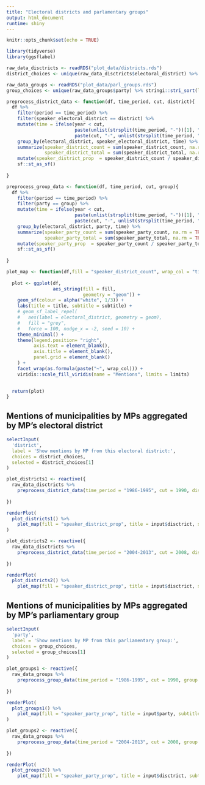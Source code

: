 ```yaml
---
title: "Electoral districts and parlamentary groups"
output: html_document
runtime: shiny
---
```


```r
knitr::opts_chunk$set(echo = TRUE)

library(tidyverse)
library(ggsflabel)
```

```r
raw_data_disctricts <- readRDS("plot_data/districts.rds")
district_choices <- unique(raw_data_disctricts$electoral_district) %>% stringi::stri_sort(locale = "fi_FI")

raw_data_groups <- readRDS("plot_data/parl_groups.rds")
group_choices <- unique(raw_data_groups$party) %>% stringi::stri_sort(local = "fi_FI")

```


```r

preprocess_district_data <- function(df, time_period, cut, district){
  df %>%
    filter(period == time_period) %>%
    filter(speaker_electoral_district == district) %>%
    mutate(time = ifelse(year < cut, 
                         paste(unlist(strsplit(time_period, "-"))[1], "-", (cut-1)), 
                         paste(cut, "-", unlist(strsplit(time_period, "-"))[2]))) %>%
    group_by(electoral_district, speaker_electoral_district, time) %>%
    summarize(speaker_district_count = sum(speaker_district_count, na.rm = TRUE),
              speaker_district_total = sum(speaker_district_total, na.rm = TRUE), .groups = "drop") %>%
    mutate(speaker_district_prop  = speaker_district_count / speaker_district_total) %>%
    sf::st_as_sf()
  
}

preprocess_group_data <- function(df, time_period, cut, group){
  df %>%
    filter(period == time_period) %>%
    filter(party == group) %>%
    mutate(time = ifelse(year < cut, 
                         paste(unlist(strsplit(time_period, "-"))[1], "-", (cut-1)), 
                         paste(cut, "-", unlist(strsplit(time_period, "-"))[2]))) %>%
    group_by(electoral_district, party, time) %>%
    summarize(speaker_party_count = sum(speaker_party_count, na.rm = TRUE),
              speaker_party_total = sum(speaker_party_total, na.rm = TRUE), .groups = "drop") %>%
    mutate(speaker_party_prop  = speaker_party_count / speaker_party_total) %>%
    sf::st_as_sf()
  
}
```


```r
plot_map <- function(df,fill = "speaker_district_count", wrap_col = "time", title = NULL, subtitle = NULL, limits = c(0,0.75)){
  
  plot <- ggplot(df,
                 aes_string(fill = fill,
                            geometry = "geom")) +
    geom_sf(colour = alpha("white", 1/3)) +
    labs(title = title, subtitle = subtitle) +
    # geom_sf_label_repel(
    #   aes(label = electoral_district, geometry = geom),
    #   fill = "grey",
    #   force = 100, nudge_x = -2, seed = 10) +
    theme_minimal() +
    theme(legend.position= "right",
          axis.text = element_blank(),
          axis.title = element_blank(),
          panel.grid = element_blank()
    ) +
    facet_wrap(as.formula(paste("~", wrap_col))) +
    viridis::scale_fill_viridis(name = "Mentions", limits = limits)

  
  return(plot)
}
```


## Mentions of municipalities by MPs aggregated by MP's electoral district 

```r

selectInput(
  'district', 
  label = 'Show mentions by MP from this electoral district:',
  choices = district_choices, 
  selected = district_choices[1]
)

plot_districts1 <- reactive({
  raw_data_disctricts %>%
    preprocess_district_data(time_period = "1986-1995", cut = 1990, district = input$district)
  
})

renderPlot(
  plot_districts1() %>% 
    plot_map(fill = "speaker_district_prop", title = input$disctrict, subtitle = paste("First year of the economic crisis:", 1990))
)

plot_districts2 <- reactive({
  raw_data_disctricts %>%
    preprocess_district_data(time_period = "2004-2013", cut = 2008, district = input$district)
  
})

renderPlot(
  plot_districts2() %>% 
    plot_map(fill = "speaker_district_prop", title = input$disctrict, subtitle = paste("First year of the economic crisis:", 2008)))

```


## Mentions of municipalities by MPs aggregated by MP's parliamentary group

```r

selectInput(
  'party', 
  label = 'Show mentions by MP from this parliamentary group:',
  choices = group_choices, 
  selected = group_choices[1]
)

plot_groups1 <- reactive({
  raw_data_groups %>%
    preprocess_group_data(time_period = "1986-1995", cut = 1990, group = input$party)
  
})

renderPlot(
  plot_groups1() %>% 
    plot_map(fill = "speaker_party_prop", title = input$party, subtitle = paste("First year of the economic crisis:", 1990))
)

plot_groups2 <- reactive({
  raw_data_groups %>%
    preprocess_group_data(time_period = "2004-2013", cut = 2008, group = input$party)
  
})

renderPlot(
  plot_groups2() %>% 
    plot_map(fill = "speaker_party_prop", title = input$disctrict, subtitle = paste("First year of the economic crisis:", 2008)))

```

